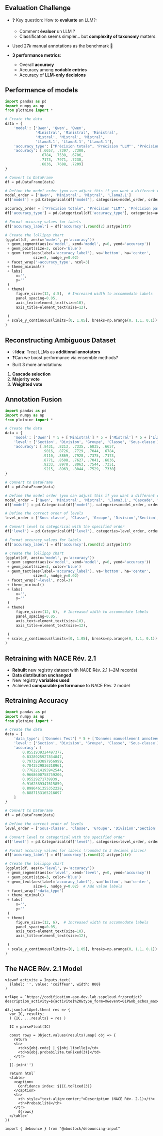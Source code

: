 ## Evaluation Challenge

- ❓ Key question: How to [**evaluate**]{.orange} an LLM?: 
  - Comment [**évaluer**]{.orange} un LLM ?
  - Classification seems simpler... but [**complexity of taxonomy**]{.orange} matters.

- Used $27k$ manual annotations as the benchmark 🥇
  
- [**3 performance metrics**]{.orange}:
  - Overall [**accuracy**]{.blue2}
  - Accuracy among [**codable entries**]{.blue2}
  - Accuracy of [**LLM-only decisions**]{.blue2}

## Performance of models {.scollable}
```python
import pandas as pd
import numpy as np
from plotnine import *

# Create the data
data = {
    'model': ['Qwen', 'Qwen', 'Qwen',
              'Ministral', 'Ministral', 'Ministral',
              'Mistral', 'Mistral', 'Mistral',
              'Llama3.1', 'Llama3.1', 'Llama3.1'],
    'accuracy_type': ["Précision totale", 'Précision "LLM"', 'Précision parmi les "codables"'] * 4,
    'accuracy': [.6657, .7397, .7300,
                .6784, .7538, .6786,
                .7173, .7971, .7238,
                .6836, .7688, .7209]
}

# Convert to DataFrame
df = pd.DataFrame(data)

# Define the model order (you can adjust this if you want a different order)
model_order = ['Qwen', 'Ministral', 'Mistral', 'Llama3.1']
df['model'] = pd.Categorical(df['model'], categories=model_order, ordered=True)

accuracy_order = ["Précision totale", 'Précision "LLM"', 'Précision parmi les "codables"']
df['accuracy_type'] = pd.Categorical(df['accuracy_type'], categories=accuracy_order, ordered=True)

# Format accuracy values for labels
df['accuracy_label'] = df['accuracy'].round(2).astype(str)

# Create the lollipop chart
(ggplot(df, aes(x='model', y='accuracy'))
 + geom_segment(aes(x='model', xend='model', y=0, yend='accuracy'))
 + geom_point(size=3, color='blue')
 + geom_text(aes(label='accuracy_label'), va='bottom', ha='center', 
             size=8, nudge_y=0.02)
 + facet_wrap('~accuracy_type', ncol=3)
 + theme_minimal()
 + labs(
     x='',
     y=''
 )
 + theme(
     figure_size=(12, 4.5),  # Increased width to accommodate labels
     panel_spacing=0.05,
     axis_text=element_text(size=10),
     axis_title=element_text(size=12),

 )
 + scale_y_continuous(limits=[0, 1.05], breaks=np.arange(0, 1.1, 0.1))  # Increased upper limit to fit labels
)
```


## Reconstructing Ambiguous Dataset
- 💡[**Idea**]{.orange}: Treat LLMs as [**additional annotators**]{.blue2}
- ❓Can we boost performance via [ensemble methods]{.blue2}?
- Built 3 more annotations:
1. [**Cascade selection**]{.blue2}
2. [**Majority vote**]{.blue2}
3. [**Weighted vote**]{.blue2}

## Annotation Fusion

```python
import pandas as pd
import numpy as np
from plotnine import *

# Create the data
data = {
    'model': ['Qwen'] * 5 + ['Ministral'] * 5 + ['Mistral'] * 5 + ['Llama3.1'] * 5 + ['Cascade'] * 5 + ['Vote'] * 5,
    'level': ['Section', 'Division', 'Groupe', 'Classe', 'Sous-classe'] * 6,
    'accuracy': [.8431, .8213, .7335, .6835, .6657,
                 .9016, .8726, .7729, .7044, .6784,
                 .9110, .8869, .7928, .7375, .7173,
                 .8771, .8508, .7627, .7041, .6836,
                 .9233, .8978, .8063, .7544, .7351,
                 .9215, .8963, .8044, .7529, .7330]
}

# Convert to DataFrame
df = pd.DataFrame(data)

# Define the model order (you can adjust this if you want a different order)
model_order = ['Qwen', 'Ministral', 'Mistral', 'Llama3.1', "Cascade", "Vote",]
df['model'] = pd.Categorical(df['model'], categories=model_order, ordered=True)

# Define the correct order of levels
level_order = ['Sous-classe', 'Classe', 'Groupe', 'Division','Section',]

# Convert level to categorical with the specified order
df['level'] = pd.Categorical(df['level'], categories=level_order, ordered=True)

# Format accuracy values for labels
df['accuracy_label'] = df['accuracy'].round(2).astype(str)

# Create the lollipop chart
(ggplot(df, aes(x='model', y='accuracy'))
 + geom_segment(aes(x='model', xend='model', y=0, yend='accuracy'))
 + geom_point(size=3, color='blue')
 + geom_text(aes(label='accuracy_label'), va='bottom', ha='center', 
             size=8, nudge_y=0.02)
 + facet_wrap('~level', ncol=3)
 + theme_minimal()
 + labs(
     x='',
     y=''
 )
 + theme(
     figure_size=(12, 6),  # Increased width to accommodate labels
     panel_spacing=0.05,
     axis_text=element_text(size=10),
     axis_title=element_text(size=12),

 )
 + scale_y_continuous(limits=[0, 1.05], breaks=np.arange(0, 1.1, 0.1))  # Increased upper limit to fit labels
)
```


## Retraining with NACE Rév. 2.1

- [**Rebuilt**]{.orange} new registry dataset with NACE Rév. 2.1 (~2M records)
- [**Data distribution unchanged**]{.orange}
- New registry [**variables used**]{.orange}
- Achieved [**comparable performance**]{.orange} to NACE Rév. 2 model

## Retraining Accuracy {background-color="white"}

```python
import pandas as pd
import numpy as np
from plotnine import *

# Create the data
data = {
    'data_type': ['Données Test'] * 5 + ['Données manuellement annotées'] * 5,
    'level': ['Section', 'Division', 'Groupe', 'Classe', 'Sous-classe'] * 2,
    'accuracy': [
        0.8551939324497377,
        0.8328925927834847,
        0.7973293897956999,
        0.7843529836218961,
        0.7762214195942544,
        0.9668600758759206,
        0.95529271739939,
        0.9162389347615859,
        0.8986461355352228,
        0.8887153165216097
    ]
}

# Convert to DataFrame
df = pd.DataFrame(data)

# Define the correct order of levels
level_order = ['Sous-classe', 'Classe', 'Groupe', 'Division','Section',]

# Convert level to categorical with the specified order
df['level'] = pd.Categorical(df['level'], categories=level_order, ordered=True)

# Format accuracy values for labels (rounded to 3 decimal places)
df['accuracy_label'] = df['accuracy'].round(2).astype(str)

# Create the lollipop chart
(ggplot(df, aes(x='level', y='accuracy'))
 + geom_segment(aes(x='level', xend='level', y=0, yend='accuracy'))
 + geom_point(size=3, color='blue')
 + geom_text(aes(label='accuracy_label'), va='bottom', ha='center', 
             size=8, nudge_y=0.02)  # Add value labels
 + facet_wrap('~data_type')
 + theme_minimal()
 + labs(
     x='',
     y=''
 )
 + theme(
     figure_size=(12, 6),  # Increased width to accommodate labels
     panel_spacing=0.05,
     axis_text=element_text(size=10),
     axis_title=element_text(size=12),

 )
 + scale_y_continuous(limits=[0, 1.05], breaks=np.arange(0, 1.1, 0.1))  # Increased upper limit to fit labels
)
```


## The NACE Rév. 2.1 Model {.scrollable}

```ojs
viewof activite = Inputs.text(
  {label: '', value: 'coiffeur', width: 800}
)

urlApe = `https://codification-ape-dev.lab.sspcloud.fr/predict?description_activity=${activite}%20&type_form=X&event=01P&nb_echos_max=3&prob_min=0.0009`

d3.json(urlApe).then( res => {
  var IC, results;
  ( {IC, ...results} = res )

  IC = parseFloat(IC)

  const rows = Object.values(results).map( obj => {
    return `
    <tr>
      <td>${obj.code} | ${obj.libelle}</td>
      <td>${obj.probabilite.toFixed(3)}</td>
    </tr>
  `
  }).join('')
  
  return html`
  <table>
    <caption>
      Confidence index: ${IC.toFixed(3)}
    </caption>
    <tr>
      <th style="text-align:center;">Description (NACE Rév. 2.1)</th>
      <th>Probabilité</th>
    </tr>
      ${rows}
  </table>`
})
```


```ojs
import { debounce } from "@mbostock/debouncing-input" 
```
